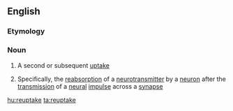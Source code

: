==English==

===Etymology===
{{prefix|re|uptake|lang=en}}

===Noun===
{{wikipedia}}
{{en-noun|~}}

# {{context|rare|lang=en}} A second or subsequent [[uptake]]
# {{context|biochemistry|lang=en}} Specifically, the [[reabsorption]] of a [[neurotransmitter]] by a [[neuron]] after the [[transmission]] of a [[neural]] [[impulse]] across a [[synapse]]

[[hu:reuptake]]
[[ta:reuptake]]